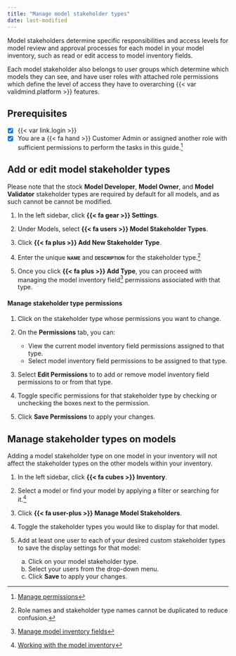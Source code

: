 ```yaml
---
title: "Manage model stakeholder types"
date: last-modified
---
```


Model stakeholders determine specific responsibilities and access levels for model review and approval processes for each model in your model inventory, such as read or edit access to model inventory fields.

::: {.callout title="What permissions do model stakeholders have?"}
Each model stakeholder also belongs to user groups which determine which models they can see, and have user roles with attached role permissions which define the level of access they have to overarching {{< var validmind.platform >}} features.

:::

::: {.attn}

## Prerequisites

- [x] {{< var link.login >}}
- [x] You are a [{{< fa hand >}} Customer Admin]{.bubble} or assigned another role with sufficient permissions to perform the tasks in this guide.[^1]

:::


## Add or edit model stakeholder types

::: {.callout-important}
Please note that the stock **Model Developer**, **Model Owner**, and **Model Validator** stakeholder types are required by default for all models, and as such cannot be cannot be modified.
:::

1. In the left sidebar, click **{{< fa gear >}} Settings**. 

2. Under Models, select **{{< fa users >}} Model Stakeholder Types**.

3. Click **{{< fa plus >}} Add New Stakeholder Type**. 

4. Enter the unique **[name]{.smallcaps}** and **[description]{.smallcaps}** for the stakeholder type.[^2]

5. Once you click **{{< fa plus >}} Add Type**, you can proceed with managing the model inventory field[^3] permissions associated with that type.

#### Manage stakeholder type permissions

1. Click on the stakeholder type whose permissions you want to change.

1. On the **Permissions** tab, you can: 

   - View the current model inventory field permissions assigned to that type.
   - Select model inventory field permissions to be assigned to that type.

1. Select **Edit Permissions** to to add or remove model inventory field permissions to or from that type. 

1. Toggle specific permissions for that stakeholder type by checking or unchecking the boxes next to the permission. 

1. Click **Save Permissions** to apply your changes.

## Manage stakeholder types on models

::: {.callout-important title="Changes will only apply to individual models."}
Adding a model stakeholder type on one model in your inventory will not affect the stakeholder types on the other models within your inventory.
:::

1. In the left sidebar, click **{{< fa cubes >}} Inventory**.

2. Select a model or find your model by applying a filter or searching for it.[^4]

3. Click **{{< fa user-plus >}} Manage Model Stakeholders**.

4. Toggle the stakeholder types you would like to display for that model.

5. Add at least one user to each of your desired custom stakeholder types to save the display settings for that model:

    a. Click on your model stakeholder type.
    b. Select your users from the drop-down menu.
    c. Click **Save** to apply your changes.


<!-- FOOTNOTES -->

[^1]: [Manage permissions](/guide/configuration/manage-permissions.qmd)

[^2]: Role names and stakeholder type names cannot be duplicated to reduce confusion.

[^3]: [Manage model inventory fields](/guide/model-inventory/manage-model-inventory-fields.qmd)

[^4]: [Working with the model inventory](/guide/model-inventory/working-with-model-inventory.qmd#search-filter-and-sort-models)